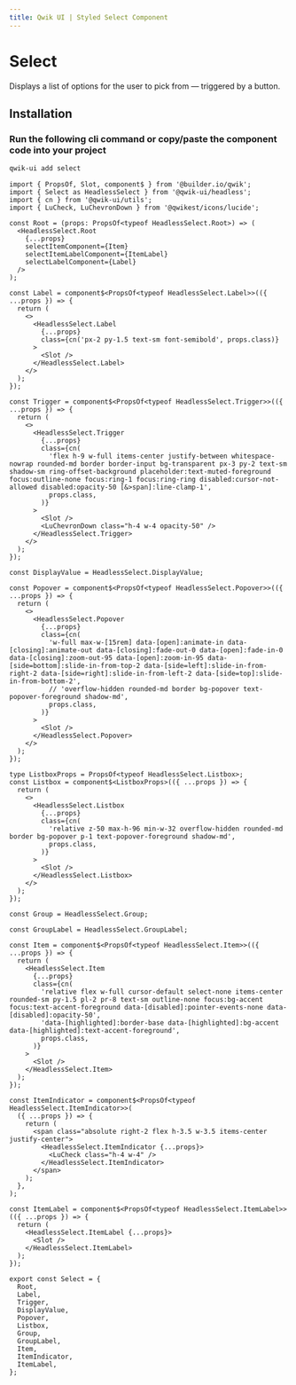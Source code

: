 ```yaml
---
title: Qwik UI | Styled Select Component
---
```



<StatusBanner status={statusByComponent.styled.Select} />

# Select

Displays a list of options for the user to pick from — triggered by a button.

<Showcase name="hero" />

## Installation

### Run the following cli command or copy/paste the component code into your project

```sh
qwik-ui add select
```

```tsx
import { PropsOf, Slot, component$ } from '@builder.io/qwik';
import { Select as HeadlessSelect } from '@qwik-ui/headless';
import { cn } from '@qwik-ui/utils';
import { LuCheck, LuChevronDown } from '@qwikest/icons/lucide';

const Root = (props: PropsOf<typeof HeadlessSelect.Root>) => (
  <HeadlessSelect.Root
    {...props}
    selectItemComponent={Item}
    selectItemLabelComponent={ItemLabel}
    selectLabelComponent={Label}
  />
);

const Label = component$<PropsOf<typeof HeadlessSelect.Label>>(({ ...props }) => {
  return (
    <>
      <HeadlessSelect.Label
        {...props}
        class={cn('px-2 py-1.5 text-sm font-semibold', props.class)}
      >
        <Slot />
      </HeadlessSelect.Label>
    </>
  );
});

const Trigger = component$<PropsOf<typeof HeadlessSelect.Trigger>>(({ ...props }) => {
  return (
    <>
      <HeadlessSelect.Trigger
        {...props}
        class={cn(
          'flex h-9 w-full items-center justify-between whitespace-nowrap rounded-md border border-input bg-transparent px-3 py-2 text-sm shadow-sm ring-offset-background placeholder:text-muted-foreground focus:outline-none focus:ring-1 focus:ring-ring disabled:cursor-not-allowed disabled:opacity-50 [&>span]:line-clamp-1',
          props.class,
        )}
      >
        <Slot />
        <LuChevronDown class="h-4 w-4 opacity-50" />
      </HeadlessSelect.Trigger>
    </>
  );
});

const DisplayValue = HeadlessSelect.DisplayValue;

const Popover = component$<PropsOf<typeof HeadlessSelect.Popover>>(({ ...props }) => {
  return (
    <>
      <HeadlessSelect.Popover
        {...props}
        class={cn(
          'w-full max-w-[15rem] data-[open]:animate-in data-[closing]:animate-out data-[closing]:fade-out-0 data-[open]:fade-in-0 data-[closing]:zoom-out-95 data-[open]:zoom-in-95 data-[side=bottom]:slide-in-from-top-2 data-[side=left]:slide-in-from-right-2 data-[side=right]:slide-in-from-left-2 data-[side=top]:slide-in-from-bottom-2',
          // 'overflow-hidden rounded-md border bg-popover text-popover-foreground shadow-md',
          props.class,
        )}
      >
        <Slot />
      </HeadlessSelect.Popover>
    </>
  );
});

type ListboxProps = PropsOf<typeof HeadlessSelect.Listbox>;
const Listbox = component$<ListboxProps>(({ ...props }) => {
  return (
    <>
      <HeadlessSelect.Listbox
        {...props}
        class={cn(
          'relative z-50 max-h-96 min-w-32 overflow-hidden rounded-md border bg-popover p-1 text-popover-foreground shadow-md',
          props.class,
        )}
      >
        <Slot />
      </HeadlessSelect.Listbox>
    </>
  );
});

const Group = HeadlessSelect.Group;

const GroupLabel = HeadlessSelect.GroupLabel;

const Item = component$<PropsOf<typeof HeadlessSelect.Item>>(({ ...props }) => {
  return (
    <HeadlessSelect.Item
      {...props}
      class={cn(
        'relative flex w-full cursor-default select-none items-center rounded-sm py-1.5 pl-2 pr-8 text-sm outline-none focus:bg-accent focus:text-accent-foreground data-[disabled]:pointer-events-none data-[disabled]:opacity-50',
        'data-[highlighted]:border-base data-[highlighted]:bg-accent data-[highlighted]:text-accent-foreground',
        props.class,
      )}
    >
      <Slot />
    </HeadlessSelect.Item>
  );
});

const ItemIndicator = component$<PropsOf<typeof HeadlessSelect.ItemIndicator>>(
  ({ ...props }) => {
    return (
      <span class="absolute right-2 flex h-3.5 w-3.5 items-center justify-center">
        <HeadlessSelect.ItemIndicator {...props}>
          <LuCheck class="h-4 w-4" />
        </HeadlessSelect.ItemIndicator>
      </span>
    );
  },
);

const ItemLabel = component$<PropsOf<typeof HeadlessSelect.ItemLabel>>(({ ...props }) => {
  return (
    <HeadlessSelect.ItemLabel {...props}>
      <Slot />
    </HeadlessSelect.ItemLabel>
  );
});

export const Select = {
  Root,
  Label,
  Trigger,
  DisplayValue,
  Popover,
  Listbox,
  Group,
  GroupLabel,
  Item,
  ItemIndicator,
  ItemLabel,
};
```
